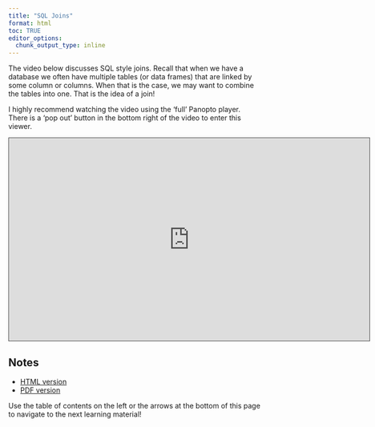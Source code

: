 ```yaml
---
title: "SQL Joins"
format: html
toc: TRUE
editor_options: 
  chunk_output_type: inline
---
```


The video below discusses SQL style joins. Recall that when we have a database we often have multiple tables (or data frames) that are linked by some column or columns. When that is the case, we may want to combine the tables into one. That is the idea of a join!

I highly recommend watching the video using the 'full' Panopto player. There is a 'pop out' button in the bottom right of the video to enter this viewer.

```{=html}
<iframe src="https://ncsu.hosted.panopto.com/Panopto/Pages/Embed.aspx?id=a479c9d3-6a6a-4318-b3ab-b17e0108aca8&autoplay=false&offerviewer=true&showtitle=true&showbrand=false&captions=false&interactivity=all" height="405" width="720" style="border: 1px solid #464646;" allowfullscreen allow="autoplay" aria-label="Panopto Embedded Video Player" aria-description="22 - SQL Style Joins" ></iframe>
```

## Notes

- <a href = "22-SQL_Style_Joins.html" target = "_blank">HTML version</a>
- <a href = "PDFs/22-SQL_Style_Joins.pdf" target = "_blank">PDF version</a>


Use the table of contents on the left or the arrows at the bottom of this page to navigate to the next learning material!